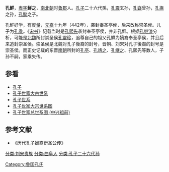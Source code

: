 '''孔鮮'''，[[表字|表字]]'''鮮之'''，[[南北朝|南北朝]]时[[鲁郡|鲁郡]]人。[[孔子|孔子]]二十六代孫，[[孔震|孔震]]玄孙，[[孔嶷|孔嶷]]曾孙，[[孔撫|孔撫]]之孙，[[孔懿|孔懿]]之子。
         
孔鮮好学，有度量，[[元嘉|元嘉]]十九年（442年），袭封奉圣亭侯，后来改称崇圣侯。儿子为[[孔乘|孔乘]]。《[[宋书|宋书]]》记载当时是[[孔熙先|孔熙先]]袭封奉圣亭侯，并非孔鮮。根据[[孔继涑|孔继涑]]分析，可能是[[北魏|北魏]]所封崇圣侯[[孔靈珍|孔靈珍]]，追尊自己的祖父孔鮮为嫡裔奉圣亭侯，并且后来追封崇圣侯。崇圣侯是北魏对孔子後裔的封号，晋朝、刘宋对孔子後裔的封号是崇圣侯。而正史记载的东晋[[南朝|南朝]]所封的[[孔亭|孔亭]]、[[孔靖之|孔靖之]]、[[孔继之|孔继之]]、孔熙先等数人，子孙不嗣，家乘失传。

{{start box}}
{{s-before|[[孔懿|孔懿]]}}
{{s-title|[[刘宋|刘宋]][[奉圣亭侯|奉圣亭侯]]|442年—？}}
{{s-after|[[孔乘|孔乘]]}}
{{end box}}
==参看==
*[[孔子|孔子]]
*[[孔子世家大宗世系|孔子世家大宗世系]]
*[[孔子世系|孔子世系]]
*[[孔子世家大宗世系图|孔子世家大宗世系图]]
*[[孔子世家总世系图_(中兴祖前)|孔子世家总世系图 (中兴祖前)]]
==参考文献==
*《历代孔子嫡裔衍圣公传》
{{reflist}}
{{衍圣公}}
[[分类:刘宋贵族|分类:刘宋贵族]]
[[分类:曲阜人|分类:曲阜人]]
[[分类:孔子二十六代孙|分类:孔子二十六代孙]]
[[Category:鲁国孔氏|Category:鲁国孔氏]]